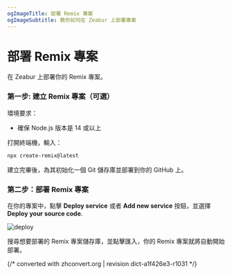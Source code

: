 ```yaml
---
ogImageTitle: 部署 Remix 專案
ogImageSubtitle: 教你如何在 Zeabur 上部署專案
---
```


# 部署 Remix 專案

在 Zeabur 上部署你的 Remix 專案。

### 第一步: 建立 Remix 專案（可選）

環境要求：

- 確保 Node.js 版本是 14 或以上

打開終端機，輸入：

```bash
npx create-remix@latest
```

建立完畢後，為其初始化一個 Git 儲存庫並部署到你的 GitHub 上。

### 第二步：部署 Remix 專案

在你的專案中，點擊 **Deploy service** 或者 **Add new service** 按鈕，並選擇 **Deploy your source code**.

![deploy](/deploy/common/select-service.en-US.png)

搜尋想要部署的 Remix 專案儲存庫，並點擊匯入，你的 Remix 專案就將自動開始部署。

{/* converted with zhconvert.org | revision dict-a1f426e3-r1031 */}
